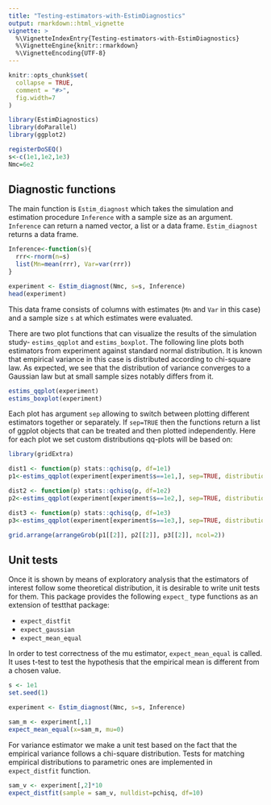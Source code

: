 ```yaml
---
title: "Testing-estimators-with-EstimDiagnostics"
output: rmarkdown::html_vignette
vignette: >
  %\VignetteIndexEntry{Testing-estimators-with-EstimDiagnostics}
  %\VignetteEngine{knitr::rmarkdown}
  %\VignetteEncoding{UTF-8}
---
```


```r
knitr::opts_chunk$set(
  collapse = TRUE,
  comment = "#>",
  fig.width=7
)
```


```r
library(EstimDiagnostics)
library(doParallel)
library(ggplot2)

registerDoSEQ()
s<-c(1e1,1e2,1e3)
Nmc=6e2
```

## Diagnostic functions
The main function is `Estim_diagnost` which takes the simulation and estimation procedure `Inference` with a sample size as an argument. `Inference` can return a named vector, a list or a data frame. `Estim_diagnost` returns a data frame.
```r
Inference<-function(s){
  rrr<-rnorm(n=s)
  list(Mn=mean(rrr), Var=var(rrr))
}

experiment <- Estim_diagnost(Nmc, s=s, Inference)
head(experiment)
```
This data frame consists of columns with estimates (`Mn` and `Var` in this case) and a sample size `s` at which estimates were evaluated.

There are two plot functions that can visualize the results of the simulation study- `estims_qqplot` and `estims_boxplot`. The following line plots both estimators from experiment against standard normal distribution. It is known that empirical variance in this case is distributed according to chi-square law. As expected, we see that the distribution of variance converges to a Gaussian law but at small sample sizes notably differs from it.
```r
estims_qqplot(experiment)
estims_boxplot(experiment)
```

Each plot has argument `sep` allowing to switch between plotting different estimators together or separately. If `sep=TRUE` then the functions return a list of ggplot objects that can be treated and then plotted independently. Here for each plot we set custom distributions qq-plots will be based on:
```r
library(gridExtra)

dist1 <- function(p) stats::qchisq(p, df=1e1)
p1<-estims_qqplot(experiment[experiment$s==1e1,], sep=TRUE, distribution = dist1)

dist2 <- function(p) stats::qchisq(p, df=1e2)
p2<-estims_qqplot(experiment[experiment$s==1e2,], sep=TRUE, distribution = dist2)

dist3 <- function(p) stats::qchisq(p, df=1e3)
p3<-estims_qqplot(experiment[experiment$s==1e3,], sep=TRUE, distribution = dist3)

grid.arrange(arrangeGrob(p1[[2]], p2[[2]], p3[[2]], ncol=2))
```

## Unit tests
Once it is shown by means of exploratory analysis that the estimators of interest follow some theoretical distribution, it is desirable to write unit tests for them. This package provides the following `expect_` type functions as an extension of testthat package:

* `expect_distfit`
* `expect_gaussian`
* `expect_mean_equal`

In order to test correctness of the mu estimator, `expect_mean_equal` is called. It uses t-test to test the hypothesis that the empirical mean is different from a chosen value.
```r
s <- 1e1
set.seed(1)

experiment <- Estim_diagnost(Nmc, s=s, Inference)

sam_m <- experiment[,1]
expect_mean_equal(x=sam_m, mu=0)
```

For variance estimator we make a unit test based on the fact that the empirical variance follows a chi-square distribution. Tests for matching empirical distributions to parametric ones are implemented in `expect_distfit` function. 
```r
sam_v <- experiment[,2]*10
expect_distfit(sample = sam_v, nulldist=pchisq, df=10)
```



